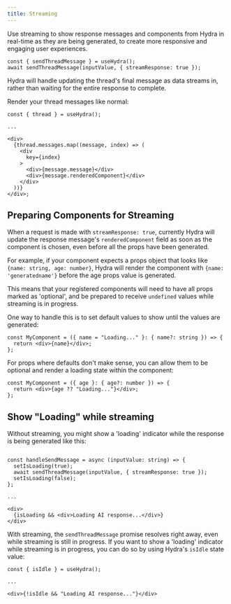 ```yaml
---
title: Streaming
---
```


Use streaming to show response messages and components from Hydra in real-time as they are being generated, to create more responsive and engaging user experiences.

```tsx
const { sendThreadMessage } = useHydra();
await sendThreadMessage(inputValue, { streamResponse: true });
```

Hydra will handle updating the thread's final message as data streams in, rather than waiting for the entire response to complete.

Render your thread messages like normal:

```tsx
const { thread } = useHydra();

...

<div>
  {thread.messages.map((message, index) => (
    <div
      key={index}
    >
      <div>{message.message}</div>
      <div>{message.renderedComponent}</div>
    </div>
  ))}
</div>;
```

## Preparing Components for Streaming

When a request is made with `streamResponse: true`, currently Hydra will update the response message's `renderedComponent` field as soon as the component is chosen, even before all the props have been generated.

For example, if your component expects a props object that looks like `{name: string, age: number}`, Hydra will render the component with `{name: 'generatedname'}` before the age props value is generated.

This means that your registered components will need to have all props marked as 'optional', and be prepared to receive `undefined` values while streaming is in progress.

One way to handle this is to set default values to show until the values are generated:

```tsx
const MyComponent = ({ name = "Loading..." }: { name?: string }) => {
  return <div>{name}</div>;
};
```

For props where defaults don't make sense, you can allow them to be optional and render a loading state within the component:

```tsx
const MyComponent = ({ age }: { age?: number }) => {
  return <div>{age ?? "Loading..."}</div>;
};
```

## Show "Loading" while streaming

Without streaming, you might show a 'loading' indicator while the response is being generated like this:

```tsx

const handleSendMessage = async (inputValue: string) => {
  setIsLoading(true);
  await sendThreadMessage(inputValue, { streamResponse: true });
  setIsLoading(false);
};

...

<div>
  {isLoading && <div>Loading AI response...</div>}
</div>
```

With streaming, the `sendThreadMessage` promise resolves right away, even while streaming is still in progress. If you want to show a 'loading' indicator while streaming is in progress, you can do so by using Hydra's `isIdle` state value:

```tsx
const { isIdle } = useHydra();

...

<div>{!isIdle && "Loading AI response..."}</div>
```
